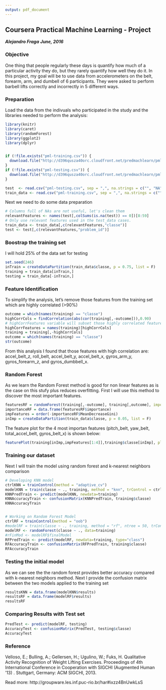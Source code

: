 ---
output: pdf_document
---
## Coursera Practical Machine Learning - Project
***Alejandro Fraga***
***June, 2016***

### Objective

One thing that people regularly these days is quantify how much of a particular activity they 
do, but they rarely quantify how well they do it. In this project, my goal will be to 
use data from accelerometers on the belt, forearm, arm, and dumbell of 6 participants. 
They were asked to perform barbell lifts correctly and incorrectly in 5 different ways.

### Preparation
Load the data from the indivuals who participated in the study and the libraries needed to perform the analysis: 

```{r echo=FALSE}
library(knitr)
library(caret)
library(randomForest)
library(ggplot2)
library(dplyr)


if (!file.exists("pml-training.csv")) {
  download.file("http://d396qusza40orc.cloudfront.net/predmachlearn/pml-training.csv", destfile = "pml-training.csv")
}
if (!file.exists("pml-testing.csv")) {
  download.file("http://d396qusza40orc.cloudfront.net/predmachlearn/pml-testing.csv", destfile = "pml-testing.csv")
}

test  <- read.csv("pml-testing.csv", sep = ",", na.strings = c("", "NA"))
train_data <- read.csv("pml-training.csv", sep = ",", na.strings = c("", "NA"))

```
Next we need to do some data preparation

```{r}
# Columns full of NAs are not useful, let's clean them
relevantFeatures <- names(test[,colSums(is.na(test)) == 0])[8:59]
# Only use relevant features used in the test_data cases.
train_data <- train_data[,c(relevantFeatures,"classe")]
test <- test[,c(relevantFeatures,"problem_id")]

```

### Boostrap the training set

I will hold 25% of the data set for testing 

```{r}
set.seed(246)
inTrain = createDataPartition(train_data$classe, p = 0.75, list = F)
training = train_data[inTrain,]
testing = train_data[-inTrain,]
```

### Feature Identification
To simplify the analysis, let's remove those features from the training set which are highly correlated (>90%)

```{r}
outcome = which(names(training) == "classe")
highCorrCols = findCorrelation(abs(cor(training[,-outcome])),0.90)
# highCorrFeatures variable will subset those highly correlated features
highCorrFeatures = names(training)[highCorrCols]
training = training[,-highCorrCols]
outcome = which(names(training) == "classe")
str(outcome)
```
From this analysis I found that those features with high correlation are: 
accel_belt_z, roll_belt, accel_belt_y, accel_belt_x, gyros_arm_y, gyros_forearm_z, and gyros_dumbbell_x.

### Random Forest
As we learn the Random Forest method is good for non linear features as is the case on this stufy plus reduces overfitting. First I will use this method to discover the most important features.

```{r}
featuresRF = randomForest(training[,-outcome], training[,outcome], importance = T)
importanceRF = data.frame(featuresRF$importance)
impFeatures = order(-importanceRF$MeanDecreaseGini)
inImp = createDataPartition(train_data$classe, p = 0.05, list = F)
```
The feature plot for the 4 most importan features (pitch_belt, yaw_belt, total_accel_belt, gyros_belt_x) is shown below:
```{r}
featurePlot(training[inImp,impFeatures[1:4]],training$classe[inImp], plot = "pairs")
```

### Training our dataset
Next I will train the model using random forest and k-nearest neighbors comparison
```{r}
# Developing KNN model
ctrlKNN = trainControl(method = "adaptive_cv")
modelKNN = train(classe ~ ., training, method = "knn", trControl = ctrlKNN)
KNNPredTrain <- predict(modelKNN, newdata=training)
KNNAccuracyTrain <- confusionMatrix(KNNPredTrain, training$classe)
KNNAccuracyTrain


# Working on Random Forest Model
ctrlRF = trainControl(method = "oob")
#modelRF = train(classe ~ ., training, method = "rf", ntree = 50, trControl = ctrlRF)
modelRF <- randomForest(classe ~ ., data=training)
#rFinMod <- modelRF$finalModel
RFPredTrain <- predict(modelRF, newdata=training, type="class")
RFAccuracyTrain <- confusionMatrix(RFPredTrain, training$classe)
RFAccuracyTrain
```

### Testing the initial model
As we can see the the random forest provides better accuracy compared with k-nearest neighbors method. Next I provide the confusion matrix between the two models applied to the training set

```{r}
resultsKNN = data.frame(modelKNN$results)
resultsRF = data.frame(modelRF$results)
resultsRF
```

### Comparing Results with Test set

```{r}
PredTest <- predict(modelRF, testing)
AccuracyTest <- confusionMatrix(PredTest, testing$classe)
AccuracyTest
```


### Reference

Velloso, E.; Bulling, A.; Gellersen, H.; Ugulino, W.; Fuks, H. Qualitative Activity 
Recognition of Weight Lifting Exercises. Proceedings of 4th International Conference in 
Cooperation with SIGCHI (Augmented Human '13) . Stuttgart, Germany: ACM SIGCHI, 2013.

Read more: http://groupware.les.inf.puc-rio.br/har#ixzz4BnUwkLsS
